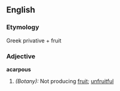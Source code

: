 ==English==

===Etymology===
Greek privative + fruit
===Adjective===
'''acarpous'''

#''(Botany):'' Not producing [[fruit]]; [[unfruitful]]